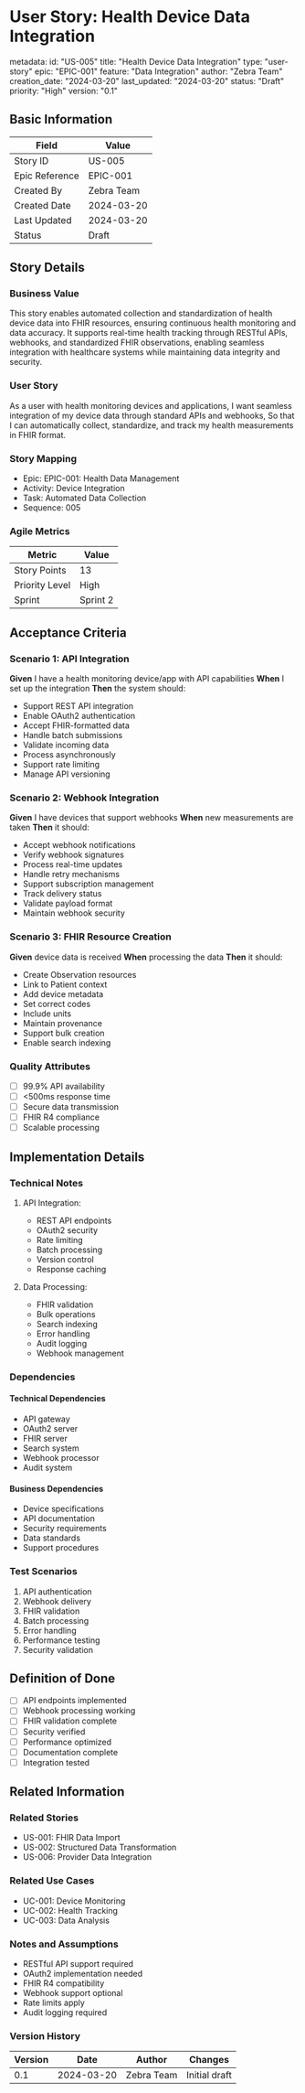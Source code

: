 # User Story: Health Device Data Integration

metadata:
  id: "US-005"
  title: "Health Device Data Integration"
  type: "user-story"
  epic: "EPIC-001"
  feature: "Data Integration"
  author: "Zebra Team"
  creation_date: "2024-03-20"
  last_updated: "2024-03-20"
  status: "Draft"
  priority: "High"
  version: "0.1"

## Basic Information
| Field | Value |
|-------|-------|
| Story ID | US-005 |
| Epic Reference | EPIC-001 |
| Created By | Zebra Team |
| Created Date | 2024-03-20 |
| Last Updated | 2024-03-20 |
| Status | Draft |

## Story Details
### Business Value
This story enables automated collection and standardization of health device data into FHIR resources, ensuring continuous health monitoring and data accuracy. It supports real-time health tracking through RESTful APIs, webhooks, and standardized FHIR observations, enabling seamless integration with healthcare systems while maintaining data integrity and security.

### User Story
As a user with health monitoring devices and applications,
I want seamless integration of my device data through standard APIs and webhooks,
So that I can automatically collect, standardize, and track my health measurements in FHIR format.

### Story Mapping
- Epic: EPIC-001: Health Data Management
- Activity: Device Integration
- Task: Automated Data Collection
- Sequence: 005

### Agile Metrics
| Metric | Value |
|--------|-------|
| Story Points | 13 |
| Priority Level | High |
| Sprint | Sprint 2 |

## Acceptance Criteria
### Scenario 1: API Integration
**Given** I have a health monitoring device/app with API capabilities
**When** I set up the integration
**Then** the system should:
- Support REST API integration
- Enable OAuth2 authentication
- Accept FHIR-formatted data
- Handle batch submissions
- Validate incoming data
- Process asynchronously
- Support rate limiting
- Manage API versioning

### Scenario 2: Webhook Integration
**Given** I have devices that support webhooks
**When** new measurements are taken
**Then** it should:
- Accept webhook notifications
- Verify webhook signatures
- Process real-time updates
- Handle retry mechanisms
- Support subscription management
- Track delivery status
- Validate payload format
- Maintain webhook security

### Scenario 3: FHIR Resource Creation
**Given** device data is received
**When** processing the data
**Then** it should:
- Create Observation resources
- Link to Patient context
- Add device metadata
- Set correct codes
- Include units
- Maintain provenance
- Support bulk creation
- Enable search indexing

### Quality Attributes
- [ ] 99.9% API availability
- [ ] <500ms response time
- [ ] Secure data transmission
- [ ] FHIR R4 compliance
- [ ] Scalable processing

## Implementation Details
### Technical Notes
1. API Integration:
   - REST API endpoints
   - OAuth2 security
   - Rate limiting
   - Batch processing
   - Version control
   - Response caching

2. Data Processing:
   - FHIR validation
   - Bulk operations
   - Search indexing
   - Error handling
   - Audit logging
   - Webhook management

### Dependencies
#### Technical Dependencies
- API gateway
- OAuth2 server
- FHIR server
- Search system
- Webhook processor
- Audit system

#### Business Dependencies
- Device specifications
- API documentation
- Security requirements
- Data standards
- Support procedures

### Test Scenarios
1. API authentication
2. Webhook delivery
3. FHIR validation
4. Batch processing
5. Error handling
6. Performance testing
7. Security validation

## Definition of Done
- [ ] API endpoints implemented
- [ ] Webhook processing working
- [ ] FHIR validation complete
- [ ] Security verified
- [ ] Performance optimized
- [ ] Documentation complete
- [ ] Integration tested

## Related Information
### Related Stories
- US-001: FHIR Data Import
- US-002: Structured Data Transformation
- US-006: Provider Data Integration

### Related Use Cases
- UC-001: Device Monitoring
- UC-002: Health Tracking
- UC-003: Data Analysis

### Notes and Assumptions
- RESTful API support required
- OAuth2 implementation needed
- FHIR R4 compatibility
- Webhook support optional
- Rate limits apply
- Audit logging required

### Version History
| Version | Date | Author | Changes |
|---------|------|---------|----------|
| 0.1 | 2024-03-20 | Zebra Team | Initial draft | 